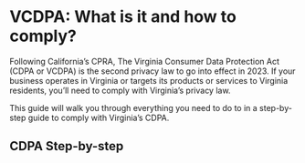 
<NextSeo
  title="How to Comply with the VCDPA"
  description="Learn more about the Virginia Consumer Data Protection Act (CDPA or VCDPA) and how to ensure your business is compliant. Learn about the requirements for your data map, access requests, and Data Protection Assessments (DPAs)."
/>

# VCDPA: What is it and how to comply?

Following California’s CPRA, The Virginia Consumer Data Protection Act (CDPA or VCDPA) is the second privacy law to go into effect in 2023. If your business operates in Virginia or targets its products or services to Virginia residents, you’ll need to comply with Virginia’s privacy law.

This guide will walk you through everything you need to do to in a step-by-step guide to comply with Virginia’s CDPA.

## CDPA Step-by-step
<KeyFeatWrap>
  <KeyFeat title="What is the VCDPA" link="./vcdpa/what_is_vcdpa"  description="A brief introduction to the Virginia Consumer Data Protection Act (VCDPA)."/>
  <KeyFeat title="What are the requirements of the VCDPA?" link="./vcdpa/what_reqs_vcdpa"  description="A summary of the key requirements of the VCDPA and considerations for how you can support them."/>
  <KeyFeat title="Additional Business Obligations of VCDPA" link="./vcdpa/addtl_reqs_vcdpa"   description="A rundown of additional requirements businesses must follow under VCDPA."/>
  <KeyFeat title="VCDPA Step 01: Creating a data map" link="./vcdpa/data_map_vcdpa"   description="How to create a data map that will enable compliance for VCDPA."/>
  <KeyFeat title="VCDPA Step 02: Access Requests for VCDPA" link="./vcdpa/access_requests_vcdpa"   description="This guide will show you how to fulfill users' access requests for VCDPA"/>
  <KeyFeat title="VCDPA Step 03: Correction Requests for VCDPA" link="./vcdpa/correction_requests_vcdpa"   description="This guide will show you how to fulfill users' correction requests for VCDPA"/>
  <KeyFeat title="VCDPA Step 04: Erasure Requests for VCDPA" link="./vcdpa/erasure_vcdpa"   description="This guide will show you how to fulfill users' erasure requests for VCDPA"/>
  <KeyFeat title="VCDPA Step 05: Portability Requests for VCDPA" link="./vcdpa/portability_vcdpa"   description="This guide will show you how to fulfill users' data portability requests for VCDPA"/>
  <KeyFeat title="VCDPA Step 06: Data Protection Assessments" link="./vcdpa/dpa_vcdpa"   description="How to perform Data Protection Assessments to measure the risks of processing activities."/>
  <KeyFeat title="Summary" link="./vcdpa/conclusion_vcdpa"   description="How Ethyca enables VCDPA compliance for your business and beyond."/>
</KeyFeatWrap>